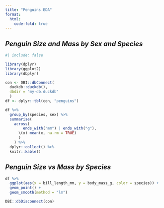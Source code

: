 ```yaml
---
title: "Penguins EDA"
format:
  html:
    code-fold: true
---
```


## *Penguin Size and Mass by Sex and Species*

```r
#| include: false

library(dplyr)
library(ggplot2)
library(dbplyr)

con <- DBI::dbConnect(
  duckdb::duckdb(), 
  dbdir = "my-db.duckdb"
  )
df <- dplyr::tbl(con, "penguins")
```

```r
df %>%
  group_by(species, sex) %>%
  summarise(
    across(
        ends_with("mm") | ends_with("g"),
      \(x) mean(x, na.rm = TRUE)
      )
    ) %>%
  dplyr::collect() %>%
  knitr::kable()
```

## *Penguin Size vs Mass by Species*

```r
df %>%
  ggplot(aes(x = bill_length_mm, y = body_mass_g, color = species)) +
  geom_point() + 
  geom_smooth(method = "lm")
```

```r
DBI::dbDisconnect(con)
```
